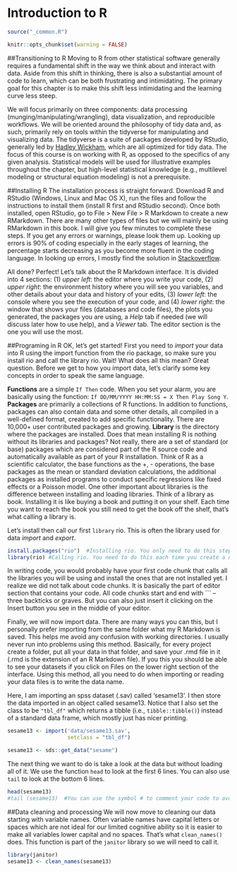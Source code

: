 # Introduction to R

```r
source("_common.R")

knitr::opts_chunk$set(warning = FALSE)
```
##Transitioning to R
Moving to R from other statistical software generally requires a fundamental shift in the way we think about and interact with data. Aside from this shift in thinking, there is also a substantial amount of code to learn, which can be both frustrating and intimidating. The primary goal for this chapter is to make this shift less intimidating and the learning curve less steep. 

We will focus primarily on three components: data processing (munging/manipulating/wrangling), data visualization, and reproducible workflows. We will be oriented around the philosophy of tidy data and, as such, primarily rely on tools within the tidyverse for manipulating and visualizing data. The tidyverse is a suite of packages developed by RStudio, generally led by [Hadley Wickham](http://hadley.nz/), which are all optimized for tidy data. The focus of this course is on working with R, as opposed to the specifics of any given analysis. Statistical models will be used for illustrative examples throughout the chapter, but high-level statistical knowledge (e.g., multilevel modeling or structural equation modeling) is not a prerequisite.

##Installing R
The installation process is straight forward. Download R and RStudio (Windows, Linux and Mac OS X), run the files and follow the instructions to install them (install R first and RStudio second). 
Once both installed, open RStudio, go to File > New File > R Markdown to create a new RMarkdown. There are many other types of files but we will mainly be using RMarkdown in this book. I will give you few minutes to complete these steps. If you get any errors or warnings, please look them up. Looking up errors is 90% of coding especially in the early stages of learning, the percentage starts decreasing as you become more fluent in the coding language. In looking up errors, I mostly find the solution in [Stackoverflow](stackoverflow.com).

All done? Perfect! Let's talk about the R Markdown interface. It is divided into 4 sections: (1) _upper left_: the editor where you write your code, (2) _upper right_: the environment history where you will see you variables, and other details about your data and history of your edits, (3) _lower left_: the console where you see the execution of your code, and (4) _lower right_: the window that shows your files (databases and code files), the plots you generated, the packages you are using, a _Help_ tab if needed (we will discuss later how to use help), and a _Viewer_ tab. The editor section is the one you will use the most. 


##Programing in R
OK, let's get started! First you need to *import* your data into R using the import function from the rio package, so make sure you install rio and call the library rio. Wait! What does all this mean? Great question. Before we get to how you import data, let's clarify some key concepts in order to speak the same language. 

**Functions** are a simple `If Then` code. When you set your alarm, you are basically using the function: `If DD/MM/YYYY HH:MM:SS = X Then Play Song Y`. **Packages** are primarily a collections of R functions. In addition to functions, packages can also contain data and some other details, all compiled in a well-defined format, created to add specific functionality. There are 10,000+ user contributed packages and growing. **Library** is the directory where the packages are installed. Does that mean installing R is nothing without its libraries and packages? Not really, there are a set of standard (or base) packages which are considered part of the R source code and automatically available as part of your R installation. Think of R as a scientific calculator, the base functions as the +, - operations, the base packages as the mean or standard deviation calculations, the additional packages as installed programs to conduct specific regressions like fixed effects or a Poisson model. One other important about libraries is the difference between installing and loading libraries. Think of a library as book. Installing it is like buying a book and putting it on your shelf. Each time you want to reach the book you still need to get the book off the shelf, that's what calling a library is.

Let's install then call our first `library` rio. This is often the library used for data *import* and *export*. 

```r
install.packages("rio")  #Installing rio. You only need to do this step once
library(rio) #Calling rio. You need to do this each time you create a new R Markdown file. 
```

In writing code, you would probably have your first code chunk that calls all the libraries you will be using and install the ones that are not installed yet. I realize we did not talk about code chunks. It is basically the part of editor section that contains your code. All code chunks start and end with ``` – three backticks or graves. But you can also just insert it clicking on the Insert button you see in the middle of your editor.    

Finally, we will now import data. There are many ways you can this, but I personally prefer importing from the same folder what my R Markdown is saved. This helps me avoid any confusion with working directories. I usually never run into problems using this method. Basically, for every project create a folder, put all your data in that folder, and save your .rmd file in it (.rmd is the extension of an R Markdown file). If you this you should be able to see your datasets if you click on Files on the lower right section of the interface. Using this method, all you need to do when importing or reading your data files is to write the data name.    

Here, I am importing an spss dataset (.sav) called 'sesame13'. I then store the data imported in an object called sesame13. Notice that I also set the class to be `"tbl_df"` which returns a tibble (i.e., `tibble::tibble()`) instead of a standard data frame, which mostly just has nicer printing. 

```r
sesame13 <- import('data/sesame13.sav', 
                   setclass = "tbl_df")
```

```r
sesame13 <- sds::get_data("sesame")
```

The next thing we want to do is take a look at the data but without loading all of it. We use the function `head` to look at the first 6 lines. You can also use `tail` to look at the bottom 6 lines. 

```r
head(sesame13)
#tail (sesame13)  #You can use the symbol # to comment your code to avoid executing it. You can also use it to add comments and notes for you and your collaborators. 
```

##Data cleaning and processing 
We will now move to cleaning our data starting with variable names. Often variable names have capital letters or spaces which are not ideal for our limited cognitive ability so it is easier to make all variables lower capital and no spaces. That's what `clean_names()` does. This function is part of the `janitor` library so we will need to call it.

```r
library(janitor)
sesame13 <- clean_names(sesame13)
```

